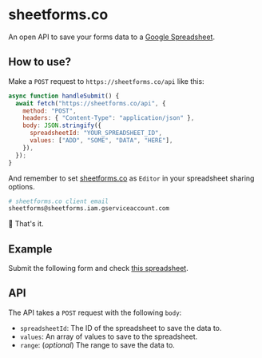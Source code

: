 # sheetforms.co

An open API to save your forms data to a [Google Spreadsheet](https://docs.google.com/spreadsheets).

## How to use?

Make a `POST` request to `https://sheetforms.co/api` like this:

```js
async function handleSubmit() {
  await fetch("https://sheetforms.co/api", {
    method: "POST",
    headers: { "Content-Type": "application/json" },
    body: JSON.stringify({
      spreadsheetId: "YOUR_SPREADSHEET_ID",
      values: ["ADD", "SOME", "DATA", "HERE"],
    }),
  });
}
```

And remember to set [sheetforms.co](https://sheetforms.co) as `Editor` in your spreadsheet sharing options.

```sh
# sheetforms.co client email
sheetforms@sheetforms.iam.gserviceaccount.com
```

🥳 That's it.

## Example

Submit the following form and check [this spreadsheet](https://docs.google.com/spreadsheets/d/10-gjdQO_EVvd_QpANHdDBCkJTYQy8ykxTLGk9IJPESQ/edit?usp=sharing).

<Form />

## API

The API takes a `POST` request with the following `body`:

- `spreadsheetId`: The ID of the spreadsheet to save the data to.
- `values`: An array of values to save to the spreadsheet.
- `range`: (_optional_) The range to save the data to.

